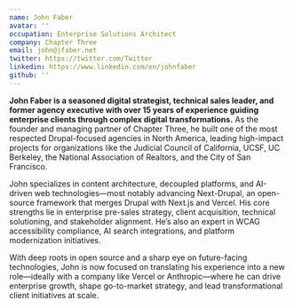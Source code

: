 ```yaml
---
name: John Faber
avatar: ''
occupation: Enterprise Solutions Architect
company: Chapter Three
email: john@jfaber.net
twitter: https://twitter.com/Twitter
linkedin: https://www.linkedin.com/en/johnfaber
github: ''
---
```



**John Faber is a seasoned digital strategist, technical sales leader, and former agency executive with over 15 years of experience guiding enterprise clients through complex digital transformations.** As the founder and managing partner of Chapter Three, he built one of the most respected Drupal-focused agencies in North America, leading high-impact projects for organizations like the Judicial Council of California, UCSF, UC Berkeley, the National Association of Realtors, and the City of San Francisco.

John specializes in content architecture, decoupled platforms, and AI-driven web technologies—most notably advancing Next-Drupal, an open-source framework that merges Drupal with Next.js and Vercel. His core strengths lie in enterprise pre-sales strategy, client acquisition, technical solutioning, and stakeholder alignment. He’s also an expert in WCAG accessibility compliance, AI search integrations, and platform modernization initiatives.

With deep roots in open source and a sharp eye on future-facing technologies, John is now focused on translating his experience into a new role—ideally with a company like Vercel or Anthropic—where he can drive enterprise growth, shape go-to-market strategy, and lead transformational client initiatives at scale.
